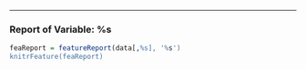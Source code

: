 
---

### Report of Variable: %s

```r
feaReport = featureReport(data[,%s], '%s')
knitrFeature(feaReport)
```


